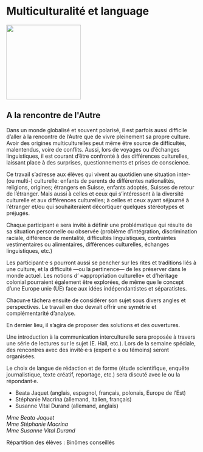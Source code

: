 # Multiculturalité et language

::: {.center data-latex=""}
![](images/multiculturalite-et-language.jpeg){height=14em}
:::

## A la rencontre de l&#039;Autre {-}

Dans un monde globalisé et souvent polarisé, il est parfois aussi
difficile d'aller à la rencontre de l'Autre que de vivre pleinement sa
propre culture. Avoir des origines multiculturelles peut même être
source de difficultés, malentendus, voire de conflits. Aussi, lors de
voyages ou d'échanges linguistiques, il est courant d'être confronté à
des différences culturelles, laissant place à des surprises,
questionnements et prises de conscience.

Ce travail s'adresse aux élèves qui vivent au quotidien une situation
inter- (ou multi-) culturelle: enfants de parents de différentes
nationalités, religions, origines; étrangers en Suisse, enfants adoptés,
Suisses de retour de l'étranger. Mais aussi à celles et ceux qui
s'intéressent à la diversité culturelle et aux différences culturelles;
à celles et ceux ayant séjourné à l'étranger et/ou qui souhaiteraient
décortiquer quelques stéréotypes et préjugés.

Chaque participant·e sera invité à définir une problématique qui résulte
de sa situation personnelle ou observée (problème d'intégration,
discrimination raciale, différence de mentalité, difficultés
linguistiques, contraintes vestimentaires ou alimentaires, différences
culturelles, échanges linguistiques, etc.)

Les participant·e·s pourront aussi se pencher sur les rites et
traditions liés à une culture, et la difficulté ---ou la pertinence---
de les préserver dans le monde actuel. Les notions d' «appropriation
culturelle» et d'héritage colonial pourraient également être explorées,
de même que le concept d'une Europe unie (UE) face aux idées
indépendantistes et séparatistes.

Chacun·e tâchera ensuite de considérer son sujet sous divers angles et
perspectives. Le travail en duo devrait offrir une symétrie et
complémentarité d'analyse.

\clearpage

En dernier lieu, il s'agira de proposer des solutions et des
ouvertures.

Une introduction à la communication interculturelle sera proposée à
travers une série de lectures sur le sujet (E. Hall, etc.). Lors de la
semaine spéciale, des rencontres avec des invité·e·s (expert·e·s ou
témoins) seront organisées.

Le choix de langue de rédaction et de forme (étude scientifique, enquête
journalistique, texte créatif, reportage, etc.) sera discuté avec le ou
la répondant·e.

-   Beata Jaquet (anglais, espagnol, français, polonais, Europe de
    l'Est)
-   Stéphanie Macrina (allemand, italien, français)
-   Susanne Vital Durand (allemand, anglais)

::: {.signature data-latex=""}
_Mme Beata Jaquet_  
_Mme Stéphanie Macrina_  
_Mme Susanne Vital Durand_  
:::
Répartition des élèves : Binômes conseillés